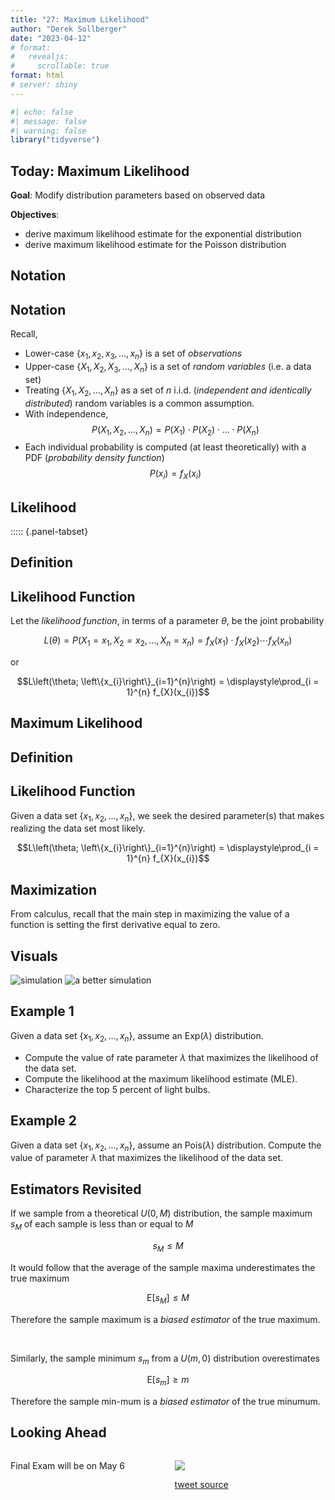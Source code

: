 ```yaml
---
title: "27: Maximum Likelihood"
author: "Derek Sollberger"
date: "2023-04-12"
# format: 
#   revealjs:
#     scrollable: true
format: html
# server: shiny
---
```


\newcommand{\ds}{\displaystyle}

```r
#| echo: false
#| message: false
#| warning: false
library("tidyverse")
```


## Today: Maximum Likelihood

**Goal**: Modify distribution parameters based on observed data

**Objectives**:

- derive maximum likelihood estimate for the exponential distribution
- derive maximum likelihood estimate for the Poisson distribution


## Notation

::: {.callout-tip}
## Notation

Recall,

- Lower-case $\{x_{1}, x_{2}, x_{3}, ..., x_{n}\}$ is a set of *observations*
- Upper-case $\{X_{1}, X_{2}, X_{3}, ..., X_{n}\}$ is a set of *random variables* (i.e. a data set)
- Treating $\{X_{1}, X_{2}, ..., X_{n}\}$ as a set of $n$ i.i.d. (*independent and identically distributed*) random variables is a common assumption.
- With independence,
    $$P(X_{1}, X_{2}, ..., X_{n}) = P(X_{1}) \cdot P(X_{2}) \cdot ... \cdot P(X_{n})$$
- Each individual probability is computed (at least theoretically) with a PDF (*probability density function*)
    $$P(x_{i}) = f_{X}(x_{i})$$
:::



## Likelihood


::::: {.panel-tabset}

## Definition

::: {.callout-note}
## Likelihood Function

Let the *likelihood function*, in terms of a parameter $\theta$, be the joint probability

$$L(\theta) = P(X_{1} = x_{1}, X_{2} = x_{2}, ..., X_{n} = x_{n}) = f_{X}(x_{1}) \cdot f_{X}(x_{2}) \cdots f_{X}(x_{n})$$

or
    
$$L\left(\theta; \left\{x_{i}\right\}_{i=1}^{n}\right) = \ds\prod_{i = 1}^{n} f_{X}(x_{i})$$
:::


## Maximum Likelihood

::::: {.panel-tabset}

## Definition

::: {.callout-note}
## Likelihood Function

\textbf{The Maximum Likelihood Principle}  Given a data set $\{x_{1}, x_{2}, ..., x_{n}\}$, we seek the desired parameter(s) that makes realizing the data set most likely.  

$$L\left(\theta; \left\{x_{i}\right\}_{i=1}^{n}\right) = \ds\prod_{i = 1}^{n} f_{X}(x_{i})$$
:::

::: {.callout-tip}
## Maximization

From calculus, recall that the main step in maximizing the value of a function is setting the first derivative equal to zero.
:::

## Visuals

![simulation](likelihood1.png)
![a better simulation](likelihood2.png)

## Example 1

Given a data set $\{x_{1}, x_{2}, ..., x_{n}\}$, assume an $\text{Exp}(\lambda)$ distribution.  

- Compute the value of rate parameter $\lambda$ that maximizes the likelihood of the data set.
- Compute the likelihood at the maximum likelihood estimate (MLE).
- Characterize the top 5 percent of light bulbs.

## Example 2

Given a data set $\{x_{1}, x_{2}, ..., x_{n}\}$, assume an $\text{Pois}(\lambda)$ distribution.  Compute the value of parameter $\lambda$ that maximizes the likelihood of the data set.

:::::


## Estimators Revisited

If we sample from a theoretical $U(0, M)$ distribution, the sample maximum $s_{M}$ of each sample is less than or equal to $M$

$$s_{M} \leq M$$

It would follow that the average of the sample maxima underestimates the true maximum

$$\text{E}[s_{M}] \leq M$$

Therefore the sample maximum is a *biased estimator* of the true maximum.

$$~$$

Similarly, the sample minimum $s_{m}$ from a $U(m, 0)$ distribution overestimates

$$\text{E}[s_{m}] \geq m$$

Therefore the sample min-mum is a *biased estimator* of the true minumum.


## Looking Ahead

:::: {.columns}

::: {.column width="50%"}
  
Final Exam will be on May 6	
:::

::: {.column width="50%"}
![](lambda.png)

[tweet source](https://mobile.twitter.com/KellyBodwin/status/1579981646844993536)
:::

::::








:::: {.columns}

::: {.column width="50%"}
	
:::

::: {.column width="50%"}

:::

::::

::::: {.panel-tabset}



:::::
